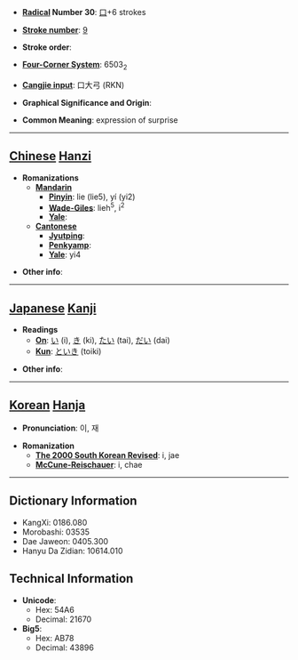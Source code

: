 * '''[[Wiktionary:Chinese radical index| Radical]] Number 30''': [[Wiktionary:Chinese radical index 口|口]]+6 strokes

* '''[[Wiktionary:Chinese total strokes index|Stroke number]]''': [[Wiktionary:Chinese total strokes index 9|9]]

* '''Stroke order''': 

* '''[[Wiktionary:Chinese four corner index|Four-Corner System]]''': 6503<sub>2</sub>

* '''[[Wiktionary:Chinese Cangjie index|Cangjie input]]''': 口大弓 (RKN)

* '''Graphical Significance and Origin''': 

* '''Common Meaning''': expression of surprise

----

== [[Chinese]] [[Hanzi]] ==

* '''Romanizations'''
** '''[[Mandarin]]'''
*** '''[[Pinyin]]''': lie (lie5), yí (yi2)
*** '''[[Wade-Giles]]''': lieh<sup>5</sup>, i<sup>2</sup>
*** '''[[Yale]]''': 
** '''[[Cantonese]]'''
*** '''[[Jyutping]]''':
*** '''[[Penkyamp]]''': 
*** '''[[Yale]]''': yi4

* '''Other info''': 

----

== [[Japanese]] [[Kanji]] ==

* '''Readings'''
** '''[[On]]''': [[い]] (i), [[き]] (ki), [[たい]] (tai), [[だい]] (dai)
** '''[[Kun]]''': [[といき]] (toiki)

* '''Other info''':  

----

== [[Korean]] [[Hanja]] ==

* '''Pronunciation''': 이, 재

* '''Romanization'''
** '''[[The 2000 South Korean Revised Romanization|The 2000 South Korean Revised]]''': i, jae
** '''[[McCune-Reischauer]]''': i, chae

----

== Dictionary Information ==

* KangXi: 0186.080
* Morobashi: 03535
* Dae Jaweon: 0405.300
* Hanyu Da Zidian: 10614.010

== Technical Information ==

* '''Unicode''':
** Hex: 54A6
** Decimal: 21670
* '''Big5''':
** Hex: AB78
** Decimal: 43896